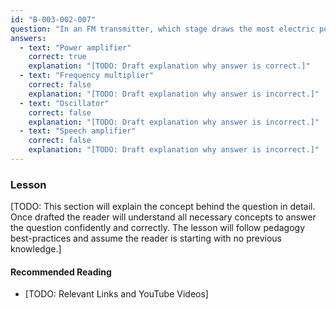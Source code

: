 ```yaml
---
id: "B-003-002-007"
question: "In an FM transmitter, which stage draws the most electric power?"
answers:
  - text: "Power amplifier"
    correct: true
    explanation: "[TODO: Draft explanation why answer is correct.]"
  - text: "Frequency multiplier"
    correct: false
    explanation: "[TODO: Draft explanation why answer is incorrect.]"
  - text: "Oscillator"
    correct: false
    explanation: "[TODO: Draft explanation why answer is incorrect.]"
  - text: "Speech amplifier"
    correct: false
    explanation: "[TODO: Draft explanation why answer is incorrect.]"
---
```


### Lesson

[TODO: This section will explain the concept behind the question in detail. Once drafted the reader will understand all necessary concepts to answer the question confidently and correctly. The lesson will follow pedagogy best-practices and assume the reader is starting with no previous knowledge.]

#### Recommended Reading

- [TODO: Relevant Links and YouTube Videos]
